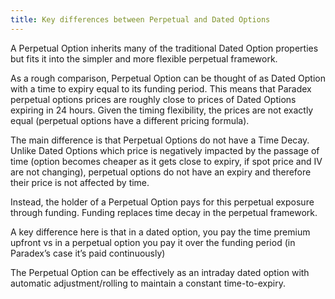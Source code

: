 ```yaml
---
title: Key differences between Perpetual and Dated Options
---
```


A Perpetual Option inherits many of the traditional Dated Option properties but fits it into the simpler and more flexible perpetual framework.

As a rough comparison, Perpetual Option can be thought of as Dated Option with a time to expiry equal to its funding period. This means that Paradex perpetual options prices are roughly close to prices of Dated Options expiring in 24 hours. Given the timing flexibility, the prices are not exactly equal (perpetual options have a different pricing formula).

The main difference is that Perpetual Options do not have a Time Decay. Unlike Dated Options which price is negatively impacted by the passage of time (option becomes cheaper as it gets close to expiry, if spot price and IV are not changing), perpetual options do not have an expiry and therefore their price is not affected by time.

Instead, the holder of a Perpetual Option pays for this perpetual exposure through funding. Funding replaces time decay in the perpetual framework.

A key difference here is that in a dated option, you pay the time premium upfront vs in a perpetual option you pay it over the funding period (in Paradex’s case it’s paid continuously)

The Perpetual Option can be effectively as an intraday dated option with automatic adjustment/rolling to maintain a constant time-to-expiry.
